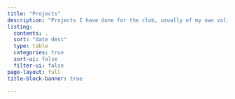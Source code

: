 ```yaml
---
title: "Projects"
description: "Projects I have done for the club, usually of my own volition"
listing:
  contents: .
  sort: "date desc"
  type: table
  categories: true
  sort-ui: false
  filter-ui: false
page-layout: full
title-block-banner: true

---
```




